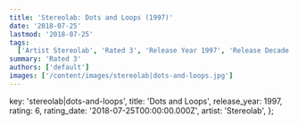 ```yaml
---
title: 'Stereolab: Dots and Loops (1997)'
date: '2018-07-25'
lastmod: '2018-07-25'
tags:
  ['Artist Stereolab', 'Rated 3', 'Release Year 1997', 'Release Decade 1990']
summary: 'Rated 3'
authors: ['default']
images: ['/content/images/stereolab|dots-and-loops.jpg']
---
```


  key: 'stereolab|dots-and-loops',
  title: 'Dots and Loops',
  release_year: 1997,
  rating: 6,
  rating_date: '2018-07-25T00:00:00.000Z',
  artist: 'Stereolab',
};

<MusicRating data={data} />
